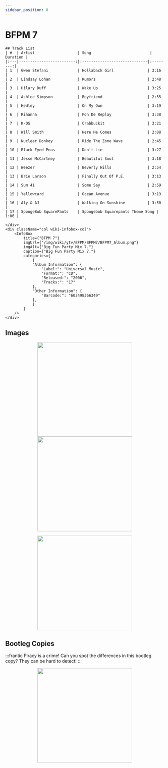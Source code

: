 ```yaml
---
sidebar_position: 8
---
```



# BFPM 7

<div className="row wiki-parent">
    <div className="col wiki-content-col">

    ## Track List
    | #  | Artist                   | Song                          | Duration |
    |:---|-------------------------:|:-----------------------------|:--------:|
    | 1  | Gwen Stefani             | Hollaback Girl               | 3:16     |
    | 2  | Lindsay Lohan            | Rumors                       | 2:48     |
    | 3  | Hilary Duff              | Wake Up                      | 3:25     |
    | 4  | Ashlee Simpson           | Boyfriend                    | 2:55     |
    | 5  | Hedley                   | On My Own                    | 3:19     |
    | 6  | Rihanna                  | Pon De Replay                | 3:38     |
    | 7  | K-OS                     | Crabbuckit                   | 3:21     |
    | 8  | Will Smith               | Here He Comes                | 2:08     |
    | 9  | Nuclear Donkey           | Ride The Zone Wave           | 2:45     |
    | 10 | Black Eyed Peas          | Don't Lie                    | 3:27     |
    | 11 | Jesse McCartney          | Beautiful Soul               | 3:18     |
    | 12 | Weezer                   | Beverly Hills                | 2:54     |
    | 13 | Brie Larson              | Finally Out Of P.E.          | 3:13     |
    | 14 | Sum 41                   | Some Say                     | 2:59     |
    | 15 | Yellowcard               | Ocean Avenue                 | 3:13     |
    | 16 | Aly & AJ                 | Walking On Sunshine          | 3:50     |
    | 17 | SpongeBob SquarePants    | Spongebob Squarepants Theme Song | 1:06 |

    </div>
    <div className="col wiki-infobox-col">
        <InfoBox 
            title={"BFPM 7"}
            imgUrl={"/img/wiki/ytv/BFPM/BFPM7/BFPM7_Album.png"}
            imgAlt={"Big Fun Party Mix 7."}
            caption={"Big Fun Party Mix 7."}
            categories={
                {
                "Album Information": {
                    "Label:": "Universal Music",
                    "Format:": "CD",
                    "Released:": "2006",
                    "Tracks:": "17"
                },
                "Other Information": {
                    "Barcode:": "602498366349"
                },
                }
            }
        />
    </div>
</div>

## Images
<p align="center">
  <a href="/img/wiki/ytv/BFPM/BFPM7/BFPM7_Front.png" target="_blank">
    <img src="/img/wiki/ytv/BFPM/BFPM7/BFPM7_Front.png" height="300px"></img>
  </a>
  <a href="/img/wiki/ytv/BFPM/BFPM7/BFPM7_Back.png" target="_blank">
    <img src="/img/wiki/ytv/BFPM/BFPM7/BFPM7_Back.png" height="300px"></img>
  </a>
</p>
<p align="center">
  <a href="/img/wiki/ytv/BFPM/BFPM7/BFPM7_Open.png" target="_blank">
    <img src="/img/wiki/ytv/BFPM/BFPM7/BFPM7_Open.png" height="300px"></img>
  </a>
</p>

## Bootleg Copies
:::frantic
Piracy is a crime! Can you spot the differences in this bootleg copy? They can be hard to detect!
:::
<p align="center">
  <a href="/img/wiki/ytv/BFPM/BFPM7/BFPM7_bootleg.png" target="_blank">
    <img src="/img/wiki/ytv/BFPM/BFPM7/BFPM7_bootleg.png" height="300px"></img>
  </a>
</p>